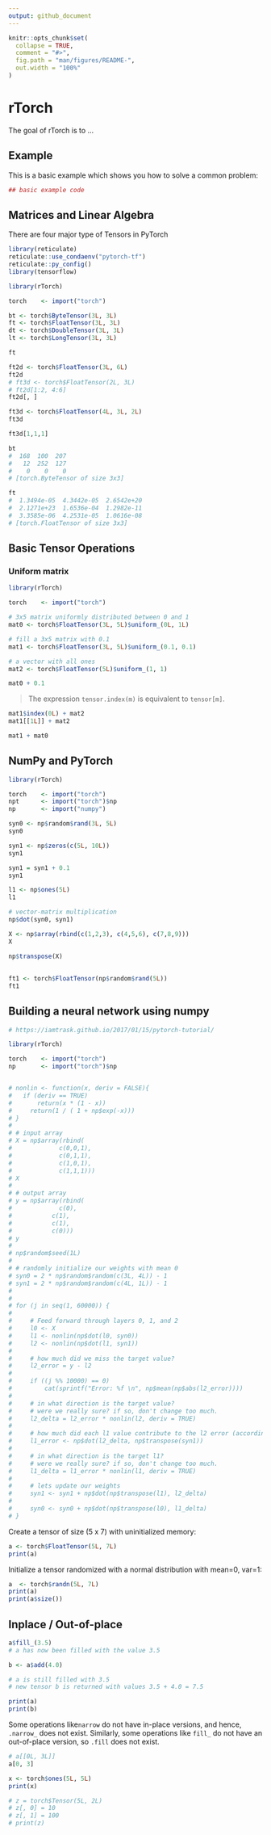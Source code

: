 ---
output: github_document
---

<!-- README.md is generated from README.Rmd. Please edit that file -->

```{r setup, include = FALSE}
knitr::opts_chunk$set(
  collapse = TRUE,
  comment = "#>",
  fig.path = "man/figures/README-",
  out.width = "100%"
)
```
# rTorch

The goal of rTorch is to ...

## Example

This is a basic example which shows you how to solve a common problem:

```{r example}
## basic example code
```


## Matrices and Linear Algebra

There are four major type of Tensors in PyTorch
```{r}
library(reticulate)
reticulate::use_condaenv("pytorch-tf")
reticulate::py_config()
library(tensorflow)
```


```{r}
library(rTorch)

torch    <- import("torch")

bt <- torch$ByteTensor(3L, 3L)
ft <- torch$FloatTensor(3L, 3L)
dt <- torch$DoubleTensor(3L, 3L)
lt <- torch$LongTensor(3L, 3L)

ft

ft2d <- torch$FloatTensor(3L, 6L)
ft2d
# ft3d <- torch$FloatTensor(2L, 3L)
# ft2d[1:2, 4:6]
ft2d[, ]
```

```{r}
ft3d <- torch$FloatTensor(4L, 3L, 2L)
ft3d
```

```{r}
ft3d[1,1,1]
```


```{r}
bt
#  168  100  207
#   12  252  127
#    0    0    0
# [torch.ByteTensor of size 3x3]
```

```{r}
ft
#  1.3494e-05  4.3442e-05  2.6542e+20
#  2.1271e+23  1.6536e-04  1.2982e-11
#  3.3585e-06  4.2531e-05  1.0616e-08
# [torch.FloatTensor of size 3x3]
```


## Basic Tensor Operations

### Uniform matrix

```{r}
library(rTorch)

torch    <- import("torch")

# 3x5 matrix uniformly distributed between 0 and 1
mat0 <- torch$FloatTensor(3L, 5L)$uniform_(0L, 1L)

# fill a 3x5 matrix with 0.1
mat1 <- torch$FloatTensor(3L, 5L)$uniform_(0.1, 0.1)

# a vector with all ones
mat2 <- torch$FloatTensor(5L)$uniform_(1, 1)

```



```{r}
mat0 + 0.1
```

> The expression ``tensor.index(m)`` is equivalent to ``tensor[m]``.

```{r}
mat1$index(0L) + mat2
mat1[[1L]] + mat2
```

```{r}
mat1 + mat0
```

## NumPy and PyTorch

```{r}
library(rTorch)

torch    <- import("torch")
npt      <- import("torch")$np
np       <- import("numpy")
```


```{r}
syn0 <- np$random$rand(3L, 5L)
syn0
```


```{r}
syn1 <- np$zeros(c(5L, 10L))
syn1
```

```{r}
syn1 = syn1 + 0.1
syn1
```


```{r}
l1 <- np$ones(5L)
l1
```


```{r}
# vector-matrix multiplication
np$dot(syn0, syn1)

```

```{r}
X <- np$array(rbind(c(1,2,3), c(4,5,6), c(7,8,9)))
X
```

```{r}
np$transpose(X)
```

## 

```{r}
ft1 <- torch$FloatTensor(np$random$rand(5L))
ft1
```

## Building a neural network using numpy

```{r}
# https://iamtrask.github.io/2017/01/15/pytorch-tutorial/

library(rTorch)

torch    <- import("torch")
np       <- import("torch")$np


# nonlin <- function(x, deriv = FALSE){
# 	if (deriv == TRUE)
# 	    return(x * (1 - x))
#     return(1 / ( 1 + np$exp(-x)))
# }    
# 
# # input array
# X = np$array(rbind(
#             c(0,0,1),
#             c(0,1,1),
#             c(1,0,1),
#             c(1,1,1)))
# X
# 
# # output array
# y = np$array(rbind(
#             c(0),
# 			c(1),
# 			c(1),
# 			c(0)))
# y
# 
# np$random$seed(1L)
# 
# # randomly initialize our weights with mean 0
# syn0 = 2 * np$random$random(c(3L, 4L)) - 1
# syn1 = 2 * np$random$random(c(4L, 1L)) - 1
# 
# 
# for (j in seq(1, 60000)) {
#     
#     # Feed forward through layers 0, 1, and 2
#     l0 <- X
#     l1 <- nonlin(np$dot(l0, syn0))
#     l2 <- nonlin(np$dot(l1, syn1))
#     
#     # how much did we miss the target value?
#     l2_error = y - l2
#     
#     if ((j %% 10000) == 0)
#         cat(sprintf("Error: %f \n", np$mean(np$abs(l2_error))))
#     
#     # in what direction is the target value?
#     # were we really sure? if so, don't change too much.
#     l2_delta = l2_error * nonlin(l2, deriv = TRUE)
#     
#     # how much did each l1 value contribute to the l2 error (according to the weights)?
#     l1_error <- np$dot(l2_delta, np$transpose(syn1))
#     
#     # in what direction is the target l1?
#     # were we really sure? if so, don't change too much.
#     l1_delta = l1_error * nonlin(l1, deriv = TRUE)
#         
#     # lets update our weights
#     syn1 <- syn1 + np$dot(np$transpose(l1), l2_delta)
#     
#     syn0 <- syn0 + np$dot(np$transpose(l0), l1_delta)
# }
```

Create a tensor of size (5 x 7) with uninitialized memory:

```{r}
a <- torch$FloatTensor(5L, 7L)
print(a)
```

Initialize a tensor randomized with a normal distribution with mean=0, var=1:

```{r}
a  <- torch$randn(5L, 7L)
print(a)
print(a$size())
```


## Inplace / Out-of-place

```{r}
a$fill_(3.5)
# a has now been filled with the value 3.5

b <- a$add(4.0)

# a is still filled with 3.5
# new tensor b is returned with values 3.5 + 4.0 = 7.5

print(a)
print(b)
```

Some operations like`narrow` do not have in-place versions, and hence, `.narrow_` does not exist. Similarly, some operations like `fill_` do not have an out-of-place version, so `.fill` does not exist.

```{r}
# a[[0L, 3L]]
a[0, 3]
```


```{r}
x <- torch$ones(5L, 5L)
print(x)
```

```{r}
# z = torch$Tensor(5L, 2L)
# z[, 0] = 10
# z[, 1] = 100
# print(z)
```

